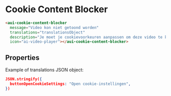 
<Meta title="Components/Cookie Content Blocker" of={CookieContentBlockerStory} />

# Cookie Content Blocker

```html
<aui-cookie-content-blocker
  message="Video kon niet getoond worden"
  translations="translationsObject"
  description="Je moet je cookievoorkeuren aanpassen om deze video te kunnen afspelen."
  icon="ai-video-player"></aui-cookie-content-blocker>
```

## Properties

<Controls />

Example of translations JSON object:

```json
JSON.stringify({
  buttonOpenCookieSettings: "Open cookie-instellingen",
})
```
